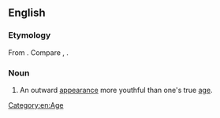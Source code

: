 ==English==

===Etymology===
From {{der|en|grc|ἀγηρασία||eternal youth}}. Compare {{m|en|gero-}}, {{m|en|athanasy}}.

===Noun===
{{en-noun|-}}

# An outward [[appearance]] more youthful than one's true [[age]].

[[Category:en:Age]]